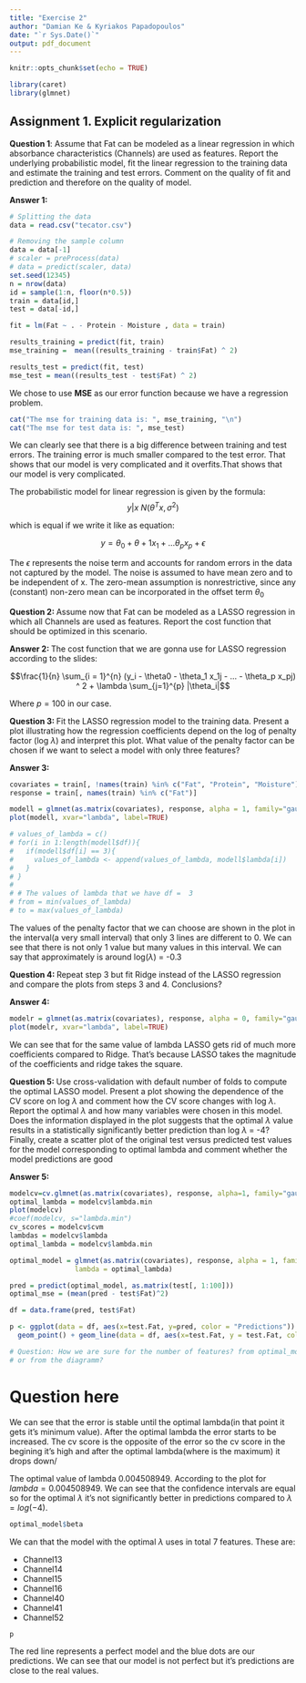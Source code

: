 ```yaml
---
title: "Exercise 2"
author: "Damian Ke & Kyriakos Papadopoulos"
date: "`r Sys.Date()`"
output: pdf_document
---
```


```r
knitr::opts_chunk$set(echo = TRUE)
```

```r
library(caret)
library(glmnet)
```
## Assignment 1. Explicit regularization

**Question 1**: Assume that Fat can be modeled as a linear regression in which
absorbance characteristics (Channels) are used as features. Report the underlying
probabilistic model, fit the linear regression to the training data and estimate
the training and test errors. Comment on the quality of fit and prediction and
therefore on the quality of model.


**Answer 1:**
```r
# Splitting the data
data = read.csv("tecator.csv")

# Removing the sample column
data = data[-1]
# scaler = preProcess(data)
# data = predict(scaler, data)
set.seed(12345)
n = nrow(data)
id = sample(1:n, floor(n*0.5))
train = data[id,]
test = data[-id,]

fit = lm(Fat ~ . - Protein - Moisture , data = train)

results_training = predict(fit, train)
mse_training =  mean((results_training - train$Fat) ^ 2)

results_test = predict(fit, test)
mse_test = mean((results_test - test$Fat) ^ 2)
```

We chose to use **MSE** as our error function because we have a regression problem.

```r
cat("The mse for training data is: ", mse_training, "\n")
cat("The mse for test data is: ", mse_test)
```

We can clearly see that there is a big difference between training and test errors.
The training error is much smaller compared to the test error. That shows that
our model is very complicated and it overfits.That shows that our model is very complicated.

The probabilistic model for linear regression is given by the formula:
$$y|x~N(\theta^{T}x, \sigma^{2})$$

 which is equal if we write it like as equation:
 
 $$y = \theta_0 + \theta+1 x_1 + ... \theta_px_p + \epsilon$$

The $\epsilon$ represents the noise term and accounts for random errors in the data
not captured by the model. The noise is assumed to have mean zero and to be independent 
of x. The zero-mean assumption
is nonrestrictive, since any (constant) non-zero mean can be incorporated in the
offset term $\theta_0$

**Question 2: ** Assume now that Fat can be modeled as a LASSO regression in which all
Channels are used as features. Report the cost function that should be
optimized in this scenario.

**Answer 2: ** The cost function that we are gonna use for LASSO regression according
to the slides:

$$\frac{1}{n} \sum_{i = 1}^{n} (y_i - \theta0 - \theta_1 x_1j - ... - \theta_p x_pj) ^ 2 + \lambda \sum_{j=1}^{p} |\theta_i|$$

Where $p = 100$ in our case.

**Question 3: ** Fit the LASSO regression model to the training data. Present a 
plot illustrating how the regression coefficients depend on the log of penalty
factor (log $\lambda$) and interpret this plot. What value of the penalty factor 
can be chosen if we want to select a model with only three features?

**Answer 3: **

```r
covariates = train[, !names(train) %in% c("Fat", "Protein", "Moisture")]
response = train[, names(train) %in% c("Fat")]

modell = glmnet(as.matrix(covariates), response, alpha = 1, family="gaussian")
plot(modell, xvar="lambda", label=TRUE)

# values_of_lambda = c()
# for(i in 1:length(modell$df)){
#   if(modell$df[i] == 3){
#     values_of_lambda <- append(values_of_lambda, modell$lambda[i])
#   }
# }
# 
# # The values of lambda that we have df =  3
# from = min(values_of_lambda)
# to = max(values_of_lambda)
```
The values of the penalty factor that we can choose are shown in the plot in the 
interval(a very small interval) that only 3 lines are different to 0. We can see 
that there is not only 1 value but many values in this interval. We can say that
approximately is around log($\lambda$) = -0.3

**Question 4: ** Repeat step 3 but fit Ridge instead of the LASSO regression and 
compare the plots from steps 3 and 4. Conclusions?

**Answer 4: **
```r
modelr = glmnet(as.matrix(covariates), response, alpha = 0, family="gaussian")
plot(modelr, xvar="lambda", label=TRUE)
```

We can see that for the same value of lambda LASSO gets rid of much more coefficients
compared to Ridge. That's because LASSO takes the magnitude of the coefficients
and ridge takes the square.

**Question 5: **Use cross-validation with default number of folds to compute the optimal
LASSO model. Present a plot showing the dependence of the CV score on log $\lambda$
and comment how the CV score changes with log $\lambda$. Report the optimal $\lambda$ and how many variables were chosen in this model. Does the information
displayed in the plot suggests that the optimal $\lambda$ value results in a statistically
significantly better prediction than log $\lambda$ = -4? Finally, create a scatter plot of the original test versus predicted test values for the model corresponding
to optimal lambda and comment whether the model predictions are good

**Answer 5:**

```r
modelcv=cv.glmnet(as.matrix(covariates), response, alpha=1, family="gaussian")
optimal_lambda = modelcv$lambda.min
plot(modelcv)
#coef(modelcv, s="lambda.min")
cv_scores = modelcv$cvm
lambdas = modelcv$lambda
optimal_lambda = modelcv$lambda.min

```

```r
optimal_model = glmnet(as.matrix(covariates), response, alpha = 1, family="gaussian",
                lambda = optimal_lambda)

pred = predict(optimal_model, as.matrix(test[, 1:100]))
optimal_mse = (mean(pred - test$Fat)^2)

df = data.frame(pred, test$Fat)

p <- ggplot(data = df, aes(x=test.Fat, y=pred, color = "Predictions")) + 
  geom_point() + geom_line(data = df, aes(x=test.Fat, y = test.Fat, color = "Perfect Regression Line")) + labs(x = "Real Values", y = "Predictions", color = "Legend")

# Question: How we are sure for the number of features? from optimal_model$beta
# or from the diagramm?
```
# Question here
We can see that the error is stable until the optimal lambda(in that point it gets it's minimum value). After the optimal lambda the error starts to be increased. The cv score is the opposite of the error so the cv score in the begining it's high and after the optimal lambda(where is the maximum) it drops down/

The optimal value of lambda 0.004508949. According to the plot for $lambda = 0.004508949$. We can see that the confidence intervals are equal so for the optimal $\lambda$ it's not 
significantly better in predictions compared to $\lambda = log(-4)$. 

```r
optimal_model$beta
```
We can that the model with the optimal $\lambda$ uses in total 7 features. These are:

- Channel13
- Channel14
- Channel15
- Channel16
- Channel40
- Channel41
- Channel52

```r
p
```
The red line represents a perfect model and the blue dots are our predictions. We
can see that our model is not perfect but it's predictions are close to the real
values. 